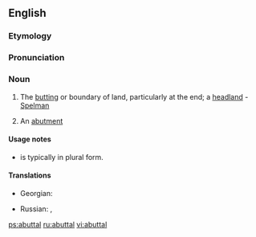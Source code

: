 ==English==

===Etymology===
{{suffix|abut|al}}

===Pronunciation===
{{a|US}} {{IPA|/ə.ˈbʌt.l/}}

===Noun===
{{en-noun}}

# {{context|rare}} The [[butting]] or boundary of land, particularly at the end; a [[headland]] - [[Spelman]]
# An [[abutment]]

====Usage notes====
* {{sense|boundary of land}} is typically in plural form.

====Translations====
{{trans-top|boundary of land}}
* Georgian: {{t-|ka|მიჯნა|tr=miǰna|sc=Geor|xs=Georgian}}
{{trans-mid}}
* Russian: {{t+|ru|межа|f|tr=mežá}}, {{t+|ru|граница|f|tr=graníca}}
{{trans-bottom}}

[[ps:abuttal]]
[[ru:abuttal]]
[[vi:abuttal]]
